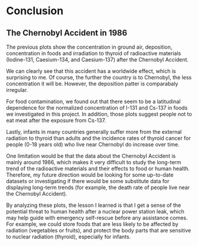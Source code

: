 # Conclusion

## The Chernobyl Accident in 1986

The previous plots show the concentration in ground air, deposition, concentration in foods and irradiation to thyroid of radioactive materials (Iodine-131, Caesium-134, and Caesium-137) after the Chernobyl Accident. 

We can clearly see that this accident has a worldwide effect, which is surprising to me. Of course, the further the country is to Chernobyl, the less concentration it will be. However, the deposition patter is comparabaly irregular.

For food contamination, we found out that there seem to be a latitudinal dependence for the normalized concentration of I-131 and Cs-137 in foods we investigated in this project. In addition, those plots suggest people not to eat meat after the exposure from Cs-137.

Lastly, infants in many countries generally suffer more from the external radiation to thyroid than adults and the incidence rates of thyroid cancer for people (0-18 years old) who live near Chernobyl do increase over time. 

One limitation would be that the data about the Chernobyl Accident is mainly around 1986, which makes it very difficult to study the long-term trend of the radioactive materials and their effects to food or human health. Therefore, my future direction would be looking for some up-to-date datasets or investigating if there would be some substitute data for displaying long-term trends (for example, the death rate of people live near the Chernobyl Accident).

By analyzing these plots, the lesson I learned is that I get a sense of the potential threat to human health after a nuclear power station leak, which may help guide with emergency self-rescue before any assistance comes. For example, we could store foods that are less likely to be affected by radiation (vegetables or fruits), and protect the body parts that are sensitive to nuclear radiation (thyroid), especially for infants. 
